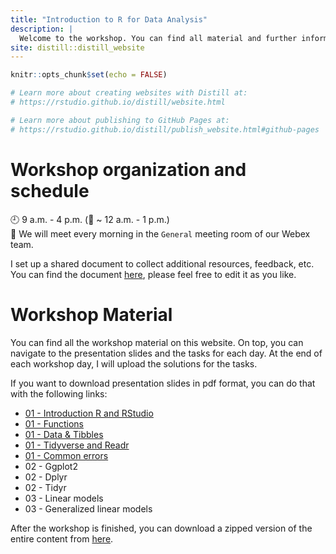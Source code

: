 ```yaml
---
title: "Introduction to R for Data Analysis"
description: |
  Welcome to the workshop. You can find all material and further information this website.
site: distill::distill_website
---
```


```r
knitr::opts_chunk$set(echo = FALSE)

# Learn more about creating websites with Distill at:
# https://rstudio.github.io/distill/website.html

# Learn more about publishing to GitHub Pages at:
# https://rstudio.github.io/distill/publish_website.html#github-pages

```

# Workshop organization and schedule

🕘 9 a.m. - 4 p.m. (🥪 ~ 12 a.m. - 1 p.m.)<br>
📍 We will meet every morning in the `General` meeting room of our Webex team.

I set up a shared document to collect additional resources, feedback, etc.
You can find the document [here](https://hackmd.io/@selinaZitrone/r12pL71C_/edit), please feel free to edit it as you like.


# Workshop Material

You can find all the workshop material on this website.
On top, you can navigate to the presentation slides and the tasks for each day.
At the end of each workshop day, I will upload the solutions for the tasks.

If you want to download presentation slides in pdf format, you can do that with the following links:

- <a href="./slides/01_01_Intro_RStudio_R.pdf" download> 01 - Introduction R and RStudio</a>
- <a href="./slides/01_02_Functions.pdf" download>01 - Functions</a>
- <a href="./slides/01_03_tibbles_short.pdf" download>01 - Data & Tibbles</a>
- <a href="./slides/01_04_readr.pdf" download>01 - Tidyverse and Readr</a>
- <a href="./slides/01_05_common_errors.pdf" download>01 - Common errors</a>
- 02 - Ggplot2
- 02 - Dplyr
- 02 - Tidyr
- 03 - Linear models
- 03 - Generalized linear models


After the workshop is finished, you can download a zipped version of the entire content from [here](download_material_blank.html).
